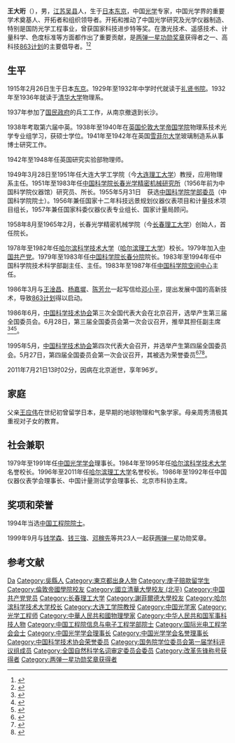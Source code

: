 {{Infobox_Person
| name = 王大珩
|image= 王大珩.jpg
|box_width= 200px
|occupation= 
| period = 
|birth_name=
| other_names =
| Sex = 男
|birth_date= {{Birth date|1915|2|26}}
|birth_place= {{JPN}}[[东京|东京]]
|death_date= {{Death date and age|2011|7|21|1915|2|26}}
|death_place= {{PRC}}[[北京市|北京市]]
| nationality = {{PRC}}
| residence =
| party ={{CPC}}
| religion =
| spouse =
| relatives =
|education= 
| past = 
{{Infobox_People_CAS
|学部 = 信息技术科学部
|专业 = 光学
|当选年 = 1955年
}}
|work =
|awards=
}}

'''王大珩'''（{{bd|1915年|2月26日|2011年|7月21日|catIdx=Wang王大珩}}），男，[[江苏省|江苏]][[吴县|吴县]]人，生于[[日本|日本]][[东京|东京]]，中国[[光学|光学]]专家，中国光学界的重要学术奠基人、开拓者和组织领导者。开拓和推动了中国光学研究及光学仪器制造、特别是国防光学工程事业，曾获国家科技进步特等奖。在激光技术、遥感技术、计量科学、色度标准等方面都作出了重要贡献，是[[两弹一星功勋奖章|两弹一星功勋奖章]]获得者之一、高科技[[863计划|863计划]]的主要倡导者。<ref>{{Cite web |url=http://www.people.com.cn/h/2011/0722/c25408-3193127782.html |title=“两弹一星”元勋王大珩逝世 |access-date=2011-07-22 |archive-url=https://web.archive.org/web/20131224105306/http://www.people.com.cn/h/2011/0722/c25408-3193127782.html |archive-date=2013-12-24 |dead-url=yes }}</ref><ref>{{Cite web |url=http://www.chinanews.com/cul/2011/07-22/3201557.shtml |title=光华如珩：追记我国光学事业开拓者、“两弹一星元勋”王大珩 |accessdate=2011-07-22 |archive-date=2011-07-23 |archive-url=https://web.archive.org/web/20110723073453/http://www.chinanews.com/cul/2011/07-22/3201557.shtml |dead-url=no }}</ref>

== 生平 ==
1915年2月26日生于日本[[东京|东京]]。1929年至1932年中学时代就读于[[青岛第九中学|礼贤书院]]。1932年至1936年就读于[[清华大学|清华大学]]物理系。

1937年参加了[[国民政府|国民政府]]的兵工工作，从南京撤退到长沙。

1938年考取第六届中英{{tsl|en|Boxer Indemnity Scholarship||庚款公费留学}}。1938年至1940年在[[英国|英国]][[伦敦大学|伦敦大学]][[帝国学院|帝国学院]]物理系技术光学专业组学习，获硕士学位。1941年至1942年在英国[[谢菲尔德大学|雪菲尔大学]]玻璃制造系从事博士研究工作。

1942年至1948年任英国{{tsl|en|Chance Brothers|昌司玻璃公司}}研究实验部物理师。

1949年3月28日至1951年任大连大学工学院（今[[大连理工大学|大连理工大学]]）教授，应用物理系主任。1951年至1983年任[[中国科学院长春光学精密机械研究所|中国科学院长春光学精密机械研究所]]（1956年前为中国科学院仪器馆）研究员、所长。1955年5月31日　获选[[中国科学院学部委员|中国科学院学部委员]]（中国科学院院士）。1956年兼任国家十二年科技远景规划仪器仪表项目和计量技术项目组长，1957年兼任国家科委仪器仪表专业组长、国家计量局顾问。

1958年8月至1965年2月，长春光学精密机械学院（今[[长春理工大学|长春理工大学]]）创始人，首任院长。

1978年至1982年任[[哈尔滨科学技术大学|哈尔滨科学技术大学]]（[[哈尔滨理工大学|哈尔滨理工大学]]）校长。1979年加入[[中国共产党|中国共产党]]。1979年至1983年任[[中国科学院长春分院|中国科学院长春分院]]院长。1983年至1994年任中国科学院技术科学部副主任、主任。1983年至1987年任[[中国科学院空间中心|中国科学院空间中心]]主任。

1986年3月与[[王淦昌|王淦昌]]、[[杨嘉墀|杨嘉墀]]、[[陈芳允|陈芳允]]一起写信给[[邓小平|邓小平]]，提出发展中国的高新技术，导致[[863计划|863计划]]得以启动。

1986年6月，[[中国科学技术协会|中国科学技术协会]]第三次全国代表大会在北京召开，选举产生第三届全国委员会。6月28日，第三届全国委员会第一次会议召开，推举其担任副主席<ref>{{Cite book|title=中国科学技术协会第三次全国代表大会文件汇编|last=[[中国科协研究室|中国科协研究室]]编|publisher=中国科协研究室|pages=94-96}}</ref><ref>{{Cite book|title=中国共产党组织史资料 附卷4 中华人民共和国群众团体组织 1949.10-1997.9|last=[[中共中央组织部|中共中央组织部]]，中共中央党史研究室，中央档案馆|publisher=中共党史出版社|year=2000|isbn=7-80136-318-3|location=北京|pages=408}}</ref><ref>{{Cite book|title=当代中国科学技术发展史|last=陈建新等主编|publisher=湖北教育出版社|year=1994.10|isbn=7-5351-1355-9|pages=609|location=武汉}}</ref>。

1995年5月，[[中国科学技术协会|中国科学技术协会]]第四次代表大会召开，并选举产生第四届全国委员会。5月27日，第四届全国委员会第一次会议召开，其被选为荣誉委员<ref>{{Cite book|title=中国人物年鉴 1992|last=[[李方诗|李方诗]]等主编|publisher=华艺出版社|location=北京|year=1992.10|isbn=7-80039-683-5|pages=475-476}}</ref><ref>{{Cite book|title=中国共产党组织史资料 附卷4 中华人民共和国群众团体组织 1949.10-1997.9|last=[[中共中央组织部|中共中央组织部]]，[[中共中央党史研究室|中共中央党史研究室]]，[[中央档案馆|中央档案馆]]|publisher=中共党史出版社|location=北京|year=2000|isbn=7-80136-318-3|pages=409-410}}</ref><ref>{{Cite book|title=当代中国科学技术发展史|last=[[陈建新|陈建新]]等主编|publisher=湖北教育出版社|location=武汉|year=1994.10|isbn=7-5351-1355-9|pages=609-610}}</ref>。

2011年7月21日13时02分，因病在北京逝世，享年96岁。

== 家庭 ==
父亲[[王应伟|王应伟]]在世纪初曾留学日本，是早期的地球物理和气象学家。母亲周秀清极其重视对子女的教育。

== 社会兼职 ==
1979年至1991年任[[中国光学学会|中国光学学会]]理事长。1984年至1995年任[[哈尔滨科学技术大学|哈尔滨科学技术大学]]名誉校长。1996年至2011年任[[哈尔滨理工大学|哈尔滨理工大学]]名誉校长。1986年至1992年任中国仪器仪表学会理事长、中国计量测试学会理事长、北京市科协主席。

== 奖项和荣誉 ==
1994年当选[[中国工程院院士|中国工程院院士]]。

1999年9月与[[钱学森|钱学森]]、[[钱三強|钱三強]]、[[邓稼先|邓稼先]]等共23人一起获[[两弹一星|两弹一星]]功勋奖章。

== 参考文献 ==
{{Reflist}}

{{中国两弹一星功勋奖章获得者}}
{{中国科学院信息技术科学部院士}}
{{中国工程院信息与电子工程学部院士}}
{{国务院学位委员会第一届学科评议组/理学}}
{{Navboxes
| title  = 王大珩在[[中国光学学会|中国光学学会]]的职务
| list1  =
{{中国光学学会第一届理事会}}
{{中国光学学会第二届理事会}}
{{中国光学学会第三届理事会}}
{{中国光学学会第四届理事会}}
{{中国光学学会第五届理事会}}
{{中国光学学会第六届理事会}}
}}
{{Navboxes 
| title  = 王大珩在[[中国科学技术协会|中国科学技术协会]]的职务
| list1  =
{{中国科学技术协会第三届全国委员会}}
{{中国科学技术协会第四届全国委员会}}
}}
{{Navboxes
| title  = 王大珩在[[全国科学技术名词审定委员会|全国科学技术名词审定委员会]]的职务
| list1  =
{{全国自然科学名词审定委员会第一届全国委员会}}
{{全国自然科学名词审定委员会第二届全国委员会}}
{{全国自然科学名词审定委员会第三届全国委员会}}
{{全国科学技术名词审定委员会第四届全国委员会}}
}}

{{Authority control}}

{{DEFAULTSORT:Wang王}}
[[Category:王姓|Da]]
[[Category:吳縣人|Category:吳縣人]]
[[Category:東京都出身人物|Category:東京都出身人物]]
[[Category:庚子赔款留学生|Category:庚子赔款留学生]]
[[Category:倫敦帝國學院校友|Category:倫敦帝國學院校友]]
[[Category:國立清華大學校友_(北平)|Category:國立清華大學校友 (北平)]]
[[Category:中国共产党党员|Category:中国共产党党员]]
[[Category:长春理工大学|Category:长春理工大学]]
[[Category:謝菲爾德大學校友|Category:謝菲爾德大學校友]]
[[Category:哈尔滨科学技术大学校长|Category:哈尔滨科学技术大学校长]]
[[Category:大连工学院教授|Category:大连工学院教授]]
[[Category:中国光学家|Category:中国光学家]]
[[Category:光学工程师|Category:光学工程师]]
[[Category:中華人民共和國物理學家|Category:中華人民共和國物理學家]]
[[Category:中华人民共和国军事科技人物|Category:中华人民共和国军事科技人物]]
[[Category:中国工程院信息与电子工程学部院士|Category:中国工程院信息与电子工程学部院士]]
[[Category:国际光电工程学会会士|Category:国际光电工程学会会士]]
[[Category:中国光学学会理事长|Category:中国光学学会理事长]]
[[Category:中国光学学会名誉理事长|Category:中国光学学会名誉理事长]]
[[Category:中国科学技术协会荣誉委员|Category:中国科学技术协会荣誉委员]]
[[Category:国务院学位委员会第一届学科评议组成员|Category:国务院学位委员会第一届学科评议组成员]]
[[Category:全国自然科学名词审定委员会委员|Category:全国自然科学名词审定委员会委员]]
[[Category:改革先锋称号获得者|Category:改革先锋称号获得者]]
[[Category:两弹一星功勋奖章获得者|Category:两弹一星功勋奖章获得者]]